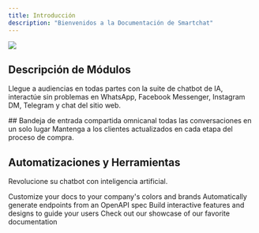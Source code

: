 ```yaml
---
title: Introducción
description: "Bienvenidos a la Documentación de Smartchat"
---
```


![](/images/Iso-Color\(2\).png)

## Descripción de Módulos

Llegue a audiencias en todas partes con la suite de chatbot de IA, interactúe sin problemas en WhatsApp, Facebook Messenger, Instagram DM, Telegram y chat del sitio web.

<CardGroup cols={2}>
  <Card title="Inbox" icon="pen-to-square" href="https://mintlify.com/docs/quickstart">
    ## Bandeja de entrada compartida omnicanal todas las conversaciones en un solo lugar
  </Card>

  <Card title="Embudos de Ventas" icon="image" href="https://mintlify.com/docs/development">
    Mantenga a los clientes actualizados en cada etapa del proceso de compra.
  </Card>
</CardGroup>

## Automatizaciones y Herramientas

Revolucione su chatbot con inteligencia artificial.

<CardGroup cols={2}>
  <Card title="Workflows" icon="palette" href="https://mintlify.com/docs/settings/global">
    Customize your docs to your company's colors and brands
  </Card>

  <Card title="Respuestas Automatizadas" icon="code" href="https://mintlify.com/docs/api-playground/openapi">
    Automatically generate endpoints from an OpenAPI spec
  </Card>

  <Card title="Campañas de Marketing" icon="screwdriver-wrench" href="https://mintlify.com/docs/content/components/accordions">
    Build interactive features and designs to guide your users
  </Card>

  <Card title="Herramientas" icon="screwdriver-wrench" href="https://mintlify.com/customers">
    Check out our showcase of our favorite documentation
  </Card>
</CardGroup>